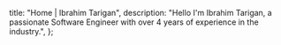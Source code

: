 
  title: "Home | Ibrahim Tarigan",
  description: "Hello I'm Ibrahim Tarigan, a passionate Software Engineer with over 4 years of experience in the industry.",
};

<Flex flexDirection="column" gap={2}>

<About />

<Flex gap="1rem">
  <SocialMedia platform="Email" />
  <SocialMedia platform="Phone" />
  <SocialMedia platform="CV" />
  <SocialMedia platform="Github" />
  <SocialMedia platform="LinkedIn" />
</Flex>

</Flex>
